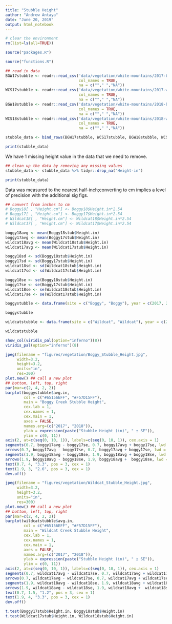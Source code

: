 ```yaml
---
title: "Stubble Height"
author: "Andrew Antaya"
date: "June 20, 2019"
output: html_notebook
---
```


```r
# clear the environment
rm(list=ls(all=TRUE))
```

```r
source("packages.R")
```

```r
source("functions.R")
```

```r
## read in data
BGW17stubble <- readr::read_csv('data/vegetation/white-mountains/2017-boggy-stubble-height.csv',
                                col_names = TRUE, 
                                na = c(""," ","NA"))
WCS17stubble <- readr::read_csv('data/vegetation/white-mountains/2017-wildcat-stubble-height.csv',
                                col_names = TRUE,
                                na = c(""," ","NA"))
BGW18stubble <- readr::read_csv('data/vegetation/white-mountains/2018-boggy-stubble-height.csv', 
                                col_names = TRUE, 
                                na = c(""," ","NA"))
WCS18stubble <- readr::read_csv('data/vegetation/white-mountains/2018-wildcat-stubble-height.csv',
                                col_names = TRUE, 
                                na = c(""," ","NA"))

stubble_data <- bind_rows(BGW17stubble, WCS17stubble, BGW18stubble, WCS18stubble)

print(stubble_data)
```
We have 1 missing height value in the data that we need to remove.
```r
## clean up the data by removing any missing values
stubble_data <- stubble_data %>% tidyr::drop_na("Height-in")

print(stubble_data)
```
Data was measured to the nearest half-inch;converting to cm implies a level of precision with the additional sig figs.
```r
## convert from inches to cm
# Boggy18[ , "Height.cm"] <- Boggy18$Height.in*2.54
# Boggy17[ , "Height.cm"] <- Boggy17$Height.in*2.54
# Wildcat18[ , "Height.cm"] <- Wildcat18$Height.in*2.54
# Wildcat17[ , "Height.cm"] <- Wildcat17$Height.in*2.54
```

```r
boggy18avg <- mean(Boggy18stub$Height.in)
boggy17avg <- mean(Boggy17stub$Height.in)
wildcat18avg <- mean(Wildcat18stub$Height.in)
wildcat17avg <- mean(Wildcat17stub$Height.in)

boggy18sd <- sd(Boggy18stub$Height.in)
boggy17sd <- sd(Boggy17stub$Height.in)
wildcat18sd <- sd(Wildcat18stub$Height.in)
wildcat17sd <- sd(Wildcat17stub$Height.in)

boggy18se <- se(Boggy18stub$Height.in)
boggy17se <- se(Boggy17stub$Height.in)
wildcat18se <- se(Wildcat18stub$Height.in)
wildcat17se <- se(Wildcat17stub$Height.in)

boggystubble <- data.frame(site = c("Boggy", "Boggy"), year = c(2017, 2018), avg.in = c(boggy17avg, boggy18avg), sd = c(boggy17sd, boggy18sd), se = c(boggy17se, boggy18se))

boggystubble

wildcatstubble <- data.frame(site = c("Wildcat", "Wildcat"), year = c(2017, 2018), avg.in = c(wildcat17avg, wildcat18avg), sd = c(wildcat17sd, wildcat18sd), se = c(wildcat17se, wildcat18se))

wildcatstubble
```

```r
show_col(viridis_pal(option="inferno")(8))
viridis_pal(option="inferno")(8)
```
```r
jpeg(filename = "figures/vegetation/Boggy_Stubble_Height.jpg",
     width=3.2,
     height=3.2,
     units="in",
     res=300)
plot.new() ## call a new plot
## bottom, left, top, right
par(mar=c(2, 4, 2, 2))
barplot(boggystubble$avg.in,
        col = c("#65156EFF", "#F57D15FF"),
        main = "Boggy Creek Stubble Height",
        cex.lab = 1,
        cex.names = 1,
        cex.main = 1,
        axes = FALSE,
        names.arg=(c("2017", "2018")),
        ylab = expression(paste("Stubble Height (in)", " ± SE")),
        ylim = c(0, 11))
axis(2, at=c(seq(0, 10, 1)), labels=c(seq(0, 10, 1)), cex.axis = 1)
segments(0.7, boggy17avg - boggy17se, 0.7, boggy17avg + boggy17se, lwd = 1)
arrows(0.7, boggy17avg - boggy17se, 0.7, boggy17avg + boggy17se, lwd = 1, angle = 90,code = 3, length = 0.05)
segments(1.9, boggy18avg - boggy18se, 1.9, boggy18avg + boggy18se, lwd = 1)
arrows(1.9, boggy18avg - boggy18se, 1.9, boggy18avg +  boggy18se, lwd = 1, angle = 90,code = 3, length = 0.05)
text(0.7, 4, "3.3", pos = 3, cex = 1)
text(1.9, 3, "2.6", pos = 3, cex = 1)
dev.off()
```

```r
jpeg(filename = "figures/vegetation/Wildcat_Stubble_Height.jpg",
     width=3.2,
     height=3.2,
     units="in",
     res=300)
plot.new() ## call a new plot
## bottom, left, top, right
par(mar=c(2, 4, 2, 2))
barplot(wildcatstubble$avg.in,
        col = c("#65156EFF", "#F57D15FF"),
        main = "Wildcat Creek Stubble Height",
        cex.lab = 1,
        cex.names = 1,
        cex.main = 1,
        axes = FALSE,
        names.arg=(c("2017", "2018")),
        ylab = expression(paste("Stubble Height (in)", " ± SE")),
        ylim = c(0, 11))
axis(2, at=c(seq(0, 10, 1)), labels=c(seq(0, 10, 1)), cex.axis = 1)
segments(0.7, wildcat17avg - wildcat17se, 0.7, wildcat17avg + wildcat17se, lwd = 1)
arrows(0.7, wildcat17avg - wildcat17se, 0.7, wildcat17avg + wildcat17se, lwd = 1, angle = 90,code = 3, length = 0.05)
segments(1.9, wildcat18avg - wildcat18se, 1.9, wildcat18avg + wildcat18se, lwd = 1)
arrows(1.9, wildcat18avg - wildcat18se, 1.9, wildcat18avg +  wildcat18se, lwd = 1, angle = 90,code = 3, length = 0.05)
text(0.7, 1.5, "1.2", pos = 3, cex = 1)
text(1.9, 4, "3.3", pos = 3, cex = 1)
dev.off()
```

```r
t.test(Boggy17stub$Height.in, Boggy18stub$Height.in)
t.test(Wildcat17stub$Height.in, Wildcat18stub$Height.in)
```
